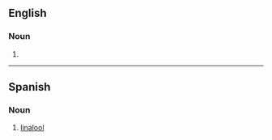 ==English==

===Noun===
{{en-noun|-|s}}

# {{dated form of|en|linalool}}

----

==Spanish==

===Noun===
{{es-noun|m}}

# {{lb|es|chemistry}} [[linalool]]